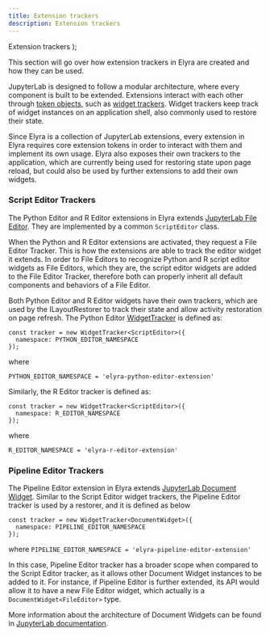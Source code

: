 ```yaml
---
title: Extension trackers
description: Extension trackers
---
```


  <span>
    Extension trackers
  </span>
);

<PageDescription>

This section will go over how extension trackers in Elyra are created and how they can be used.

</PageDescription>



JupyterLab is designed to follow a modular architecture, where every component is built to be extended. Extensions interact with each other through [token objects](https://jupyterlab.readthedocs.io/en/stable/extension/extension_points.html?#core-tokens), such as [widget trackers](https://jupyterlab.readthedocs.io/en/stable/extension/extension_points.html?token#widget-tracker). Widget trackers keep track of widget instances on an application shell, also commonly used to restore their state.

Since Elyra is a collection of JupyterLab extensions, every extension in Elyra requires core extension tokens in order to interact with them and implement its own usage. Elyra also exposes their own trackers to the application, which are currently being used for restoring state upon page reload, but could also be used by further extensions to add their own widgets.

### Script Editor Trackers
The Python Editor and R Editor extensions in Elyra extends [JupyterLab File Editor](https://jupyterlab.readthedocs.io/en/stable/api/classes/fileeditor.fileeditor-2.html).
They are implemented by a common `ScriptEditor` class.

When the Python and R Editor extensions are activated, they request a File Editor Tracker. This is how the extensions are able to track the editor widget it extends.
In order to File Editors to recognize Python and R script editor widgets as File Editors, which they are, the script editor widgets are added to the File Editor Tracker, therefore both can properly inherit all default components and behaviors of a File Editor.

Both Python Editor and R Editor widgets have their own trackers, which are used by the ILayoutRestorer to track their state and allow activity restoration on page refresh.
The Python Editor [WidgetTracker](https://jupyterlab.readthedocs.io/en/stable/api/classes/apputils.widgettracker-1.html) is defined as:
```
const tracker = new WidgetTracker<ScriptEditor>({
  namespace: PYTHON_EDITOR_NAMESPACE
});
```
where
```
PYTHON_EDITOR_NAMESPACE = 'elyra-python-editor-extension'
```
Similarly, the R Editor tracker is defined as:
```
const tracker = new WidgetTracker<ScriptEditor>({
  namespace: R_EDITOR_NAMESPACE
});
```
where
```
R_EDITOR_NAMESPACE = 'elyra-r-editor-extension'
```

### Pipeline Editor Trackers
The Pipeline Editor extension in Elyra extends [JupyterLab Document Widget](https://jupyterlab.readthedocs.io/en/latest/extension/documents.html). Similar to the Script Editor widget trackers, the Pipeline Editor tracker is used by a restorer, and it is defined as below
```
const tracker = new WidgetTracker<DocumentWidget>({
  namespace: PIPELINE_EDITOR_NAMESPACE
});
```
where `PIPELINE_EDITOR_NAMESPACE = 'elyra-pipeline-editor-extension'`

In this case, Pipeline Editor tracker has a broader scope when compared to the Script Editor tracker, as it allows other Document Widget instances to be added to it. For instance, if Pipeline Editor is further extended, its API would allow it to have a new File Editor widget, which actually is a `DocumentWidget<FileEditor>` type.

More information about the architecture of Document Widgets can be found in [JupyterLab documentation](https://jupyterlab.readthedocs.io/en/stable/index.html).

